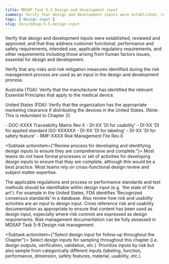 ```yaml
---
title: MDSAP Task 5-5 Design and development input 
summary: Verify that design and development inputs were established, reviewed and approved.
tags: ['design input']
slug: docs/mdsap-5-5-design-input
---
```


<RegLang>
Verify that design and development inputs were established, reviewed and approved; and that they address customer functional, performance and safety requirements, intended use, 
applicable regulatory requirements, and other requirements including those arising from human factors issues, essential for design and development.

Verify that any risks and risk mitigation measures identified during the risk management process are used as an input in the design and development process.

Australia (TGA): Verify that the manufacturer has identified the relevant Essential Principles that apply to the medical device.

United States (FDA): Verify that the organization has the appropriate marketing clearance if distributing the devices in the United States. (Note: This is redundant to Chapter 2). 

</RegLang>
<QdocList docs={['design input documentation', 'risk control documentation']}/>

<ReportLang>
- DOC-XXXX Traceability Matrix Rev.X
- DI-XX 'DI for usability'
- DI-XX 'DI for applied standard ISO-XXXXXX
- DI-XX 'DI for labeling'
- DI-XX 'DI for safety feature'
- RMF-XXXX Risk Management File Rev.X
</ReportLang>

<Subtask actionitem={"Review process for developing and identifying design inputs to ensure they are comprehensive and complete."}>
Most teams do not have formal processes or set of activities for developing design inputs to ensure that they are complete, although this would be a best practice.  Most teams rely on cross-functional design review and subject matter expertise.

The applicable regulations and process or performance standards and test methods should be identifiable within design input (e.g. 'the state of the art').  For example in the United States, FDA identifies 'Recognized consensus standards' in a database.
Also review how risk and usability activities are an input to design input.  Cross reference risk and usability documentation  as appropriate to ensure that content has been used as design input, especially where risk controls are expressed as design requirements.  Risk management documentation can be fully assessed in <QLink>MDSAP Task 5-8 Design risk management</QLink>.
</Subtask>

<Subtask actionitem={"Select design input for follow-up throughout the Chapter"}>
Select design inputs for sampling throughout this chapter (i.e. design outputs, verification, validation, etc.). 
Prioritize inputs by risk but also sample from categorically different inputs (labeling, function, performance, dimension, safety features, material, usability, etc.).
</Subtask>



